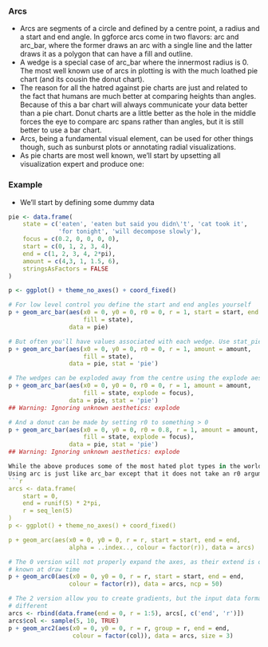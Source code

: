 ### Arcs
* Arcs are segments of a circle and defined by a centre point, a radius and a start and end angle. In ggforce arcs come in two flavors: arc and arc_bar, where the former draws an arc with a single line and the latter draws it as a polygon that can have a fill and outline. 
* A wedge is a special case of arc_bar where the innermost radius is 0. The most well known use of arcs in plotting is with the much loathed pie chart (and its cousin the donut chart). 
* The reason for all the hatred against pie charts are just and related to the fact that humans are much better at comparing heights than angles. Because of this a bar chart will always communicate your data better than a pie chart. Donut charts are a little better as the hole in the middle forces the eye to compare arc spans rather than angles, but it is still better to use a bar chart. 
* Arcs, being a fundamental visual element, can be used for other things though, such as sunburst plots or annotating radial visualizations.
* As pie charts are most well known, we’ll start by upsetting all visualization expert and produce one:

### Example
* We'll start by defining some dummy data

```{r}
pie <- data.frame(
    state = c('eaten', 'eaten but said you didn\'t', 'cat took it', 
              'for tonight', 'will decompose slowly'),
    focus = c(0.2, 0, 0, 0, 0),
    start = c(0, 1, 2, 3, 4),
    end = c(1, 2, 3, 4, 2*pi),
    amount = c(4,3, 1, 1.5, 6),
    stringsAsFactors = FALSE
)

p <- ggplot() + theme_no_axes() + coord_fixed()

# For low level control you define the start and end angles yourself
p + geom_arc_bar(aes(x0 = 0, y0 = 0, r0 = 0, r = 1, start = start, end = end, 
                     fill = state),
                 data = pie)

```
```{r}
# But often you'll have values associated with each wedge. Use stat_pie then
p + geom_arc_bar(aes(x0 = 0, y0 = 0, r0 = 0, r = 1, amount = amount, 
                     fill = state),
                 data = pie, stat = 'pie')

```
```{r}
# The wedges can be exploded away from the centre using the explode aesthetic
p + geom_arc_bar(aes(x0 = 0, y0 = 0, r0 = 0, r = 1, amount = amount, 
                     fill = state, explode = focus),
                 data = pie, stat = 'pie')
## Warning: Ignoring unknown aesthetics: explode

```
```{r}
# And a donut can be made by setting r0 to something > 0
p + geom_arc_bar(aes(x0 = 0, y0 = 0, r0 = 0.8, r = 1, amount = amount, 
                     fill = state, explode = focus),
                 data = pie, stat = 'pie')
## Warning: Ignoring unknown aesthetics: explode

While the above produces some of the most hated plot types in the world it does showcase the use of arcs in plotting. Arcs can be used in many different visualization types to annotate radial position etc. as in e.g. choord diagrams.
Using arc is just like arc_bar except that it does not take an r0 argument and does not have any fill. Furthermore the arc geoms contains the 0 and 2 versions making gradients and interpolation possible.
```{r}
arcs <- data.frame(
    start = 0,
    end = runif(5) * 2*pi,
    r = seq_len(5)
)
p <- ggplot() + theme_no_axes() + coord_fixed()

p + geom_arc(aes(x0 = 0, y0 = 0, r = r, start = start, end = end, 
                 alpha = ..index.., colour = factor(r)), data = arcs)

```
```{r}
# The 0 version will not properly expand the axes, as their extend is only
# known at draw time
p + geom_arc0(aes(x0 = 0, y0 = 0, r = r, start = start, end = end, 
                 colour = factor(r)), data = arcs, ncp = 50)

# The 2 version allow you to create gradients, but the input data format is
# different
arcs <- rbind(data.frame(end = 0, r = 1:5), arcs[, c('end', 'r')])
arcs$col <- sample(5, 10, TRUE)
p + geom_arc2(aes(x0 = 0, y0 = 0, r = r, group = r, end = end, 
                  colour = factor(col)), data = arcs, size = 3)

```
